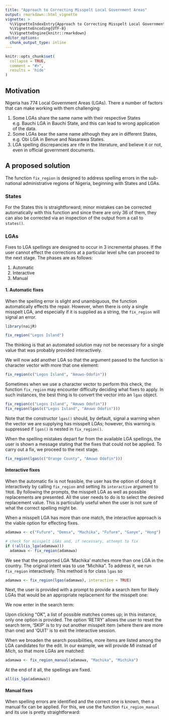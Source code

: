 ```yaml
---
title: "Approach to Correcting Misspelt Local Government Areas"
output: rmarkdown::html_vignette
vignette: >
  %\VignetteIndexEntry{Approach to Correcting Misspelt Local Government Areas}
  %\VignetteEncoding{UTF-8}
  %\VignetteEngine{knitr::rmarkdown}
editor_options: 
  chunk_output_type: inline
---
```


```r
knitr::opts_chunk$set(
  collapse = TRUE,
  comment = "#>",
  results = 'hide'
)
```

## Motivation
Nigeria has 774 Local Government Areas (LGAs). There a number of factors that can make working with them challenging:

1. Some LGAs share the same name with their respective States e.g. Bauchi LGA in Bauchi State, and this can lead to wrong application of the data.
2. Some LGAs bear the same name although they are in different States, e.g. Obi LGA in Benue and Nasarawa States.
3. LGA spelling discrepancies are rife in the literature, and believe it or not, even in official government documents. 

## A proposed solution
The function `fix_region` is designed to address spelling errors in the sub-national administrative regions of Nigeria, beginning with States and LGAs. 

### States
For the States this is straightforward; minor mistakes can be corrected automatically with this function and since there are only 36 of them, they can also be corrected via an inspection of the output from a call to `states()`.

### LGAs
Fixes to LGA spellings are designed to occur in 3 incremental phases. If the user cannot effect the corrections at a particular level s/he can proceed to the next stage. The phases are as follows:

1. Automatic
2. Interactive
3. Manual

#### 1. Automatic fixes
When the spelling error is slight and unambiguous, the function automatically effects the repair. However, when there is only a single misspelt LGA, and especially if it is supplied as a string, the `fix_region` will signal an error.

```r
library(naijR)

fix_region("Legos Island")
```

The thinking is that an automated solution may not be necessary for a single value that was probably provided interactively.

We will now add another LGA so that the argument passed to the function is character vector with more that one element:

```r
fix_region(c("Legos Island", "Amuwo-Odofin"))
```

Sometimes when we use a character vector to perform this check, the function `fix_region` may encounter difficulty deciding what fixes to apply. In such instances, the best thing is to convert the vector into an `lgas` object. 

```r
fix_region(c("Legos Island", "Amuwo Odofin"))
fix_region(lgas(c("Legos Island", "Amuwo Odofin")))
```

Note that the constructor `lgas()` should, by default, signal a warning when the vector we are supplying has misspelt LGAs; however, this warning is suppressed if `lgas()` is nested in `fix_region()`.

When the spelling mistakes depart far from the available LGA spellings, the user is shown a message stating that the fixes that could not be applied. To carry out a fix, we proceed to the next stage.

```r
fix_region(lgas(c("Orange County", "Amuwo Odofin")))
```

#### Interactive fixes
When the automatic fix is not feasible, the user has the option of doing it interactively by calling `fix_region` and setting its `interactive` argument to `TRUE`. By following the prompts, the misspelt LGA as well as possible replacements are presented. All the user needs to do is to select the desired replacement value. This is particularly useful when the user is not sure of what the correct spelling might be.

When a misspelt LGA has more than one match, the interactive approach is the viable option for effecting fixes.

```r
adamawa <- c("Fufure", "Demsa", "Machika", "Fufure", "Ganye", "Hong")

# check for misspelt LGAs and, if necessary, attempt to fix
if (!all(is_lga(adamawa)))
  adamawa <- fix_region(adamawa)
```

We see that the purported LGA 'Machika' matches more than one LGA in the country. The original intent was to use "Michika". To address it, we run `fix_region` interactively. This method is for class `lgas` so

```r
adamawa <- fix_region(lgas(adamawa), interactive = TRUE)
```


Next, the user is provided with a prompt to provide a search item for likely LGAs that would be an appropriate replacement for the misspelt one:


We now enter in the search term:

Upon clicking "OK", a list of possible matches comes up; in this instance, only one option is provided. The option 'RETRY' allows the user to reset the search term, 'SKIP' is to try out another misspelt item (where there are more than one) and 'QUIT' is to exit the interactive session.

When we broaden the search possibilities, more items are listed among the LGA candidates for the edit. In our example, we will provide *Mi* instead of *Mich*, so that more LGAs are matched:


```r
adamawa <- fix_region_manual(adamawa, "Machika", "Michika")
```

At the end of it all, the spellings are fixed.

```r
all(is_lga(adamawa))
```

#### Manual fixes
When spelling errors are identified and the correct one is known, then a manual fix can be applied. For this, we use the function `fix_region_manual` and its use is pretty straightforward:


```r
```
